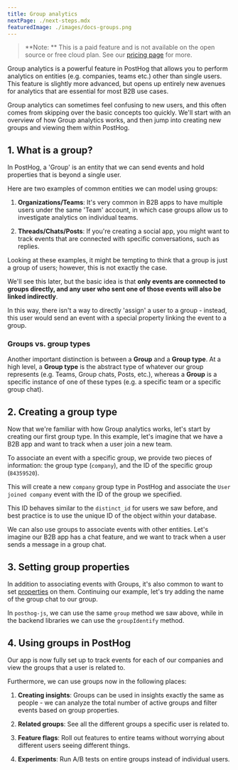 ```yaml
---
title: Group analytics
nextPage: ./next-steps.mdx
featuredImage: ./images/docs-groups.png
---
```



> **Note: ** This is a paid feature and is not available on the open source or free cloud plan. See our [pricing page](/pricing) for more.

Group analytics is a powerful feature in PostHog that allows you to perform analytics on entities (e.g. companies, teams etc.) other than single users.
This feature is slightly more advanced, but opens up entirely new avenues for analytics that are essential for most B2B use cases.

Group analytics can sometimes feel confusing to new users, and this often comes from skipping over the basic concepts too quickly.
We'll start with an overview of how Group analytics works, and then jump into creating new groups and viewing them within PostHog.

## 1. What is a group?

In PostHog, a 'Group' is an entity that we can send events and hold properties that is beyond a single user.

Here are two examples of common entities we can model using groups:

1. **Organizations/Teams**: It's very common in B2B apps to have multiple users under the same 'Team' account, in which case groups allow us to investigate analytics on individual teams.

2. **Threads/Chats/Posts**: If you're creating a social app, you might want to track events that are connected with specific conversations, such as replies.

Looking at these examples, it might be tempting to think that a group is just a group of users; however, this is not exactly the case.

We'll see this later, but the basic idea is that **only events are connected to groups directly, and any user who sent one of those events will also be linked indirectly**.

In this way, there isn't a way to directly 'assign' a user to a group - instead, this user would send an event with a special property linking the event to a group.

### Groups vs. group types

Another important distinction is between a **Group** and a **Group type**.
At a high level, a **Group type** is the abstract type of whatever our group represents (e.g. Teams, Group chats, Posts, etc.), whereas a **Group** is a specific instance of one of these types (e.g. a specific team or a specific group chat).

## 2. Creating a group type

Now that we're familiar with how Group analytics works, let's start by creating our first group type.
In this example, let's imagine that we have a B2B app and want to track when a user join a new team.

<CreateGroupType />

To associate an event with a specific group, we provide two pieces of information: the group type (`company`), and the ID of the specific group (`84359520`).

This will create a new `company` group type in PostHog and associate the `User joined company` event with the ID of the group we specified.

This ID behaves similar to the `distinct_id` for users we saw before, and best practice is to use the unique ID of the object within your database.

We can also use groups to associate events with other entities. Let's imagine our B2B app has a chat feature, and we want to track when a user sends a message in a group chat.

<ChatGroupType />

## 3. Setting group properties

In addition to associating events with Groups, it's also common to want to set [properties](/docs/data/user-properties) on them.
Continuing our example, let's try adding the name of the group chat to our group.

<SetGroupProperties />

In `posthog-js`, we can use the same `group` method we saw above, while in the backend libraries we can use the `groupIdentify` method.

## 4. Using groups in PostHog

Our app is now fully set up to track events for each of our companies and view the groups that a user is related to.

Furthermore, we can use groups now in the following places:

1. **Creating insights**: Groups can be used in insights exactly the same as people - we can analyze the total number of active groups and filter events based on group properties.

2. **Related groups**: See all the different groups a specific user is related to.

3. **Feature flags**: Roll out features to entire teams without worrying about different users seeing different things.

4. **Experiments**: Run A/B tests on entire groups instead of individual users.

